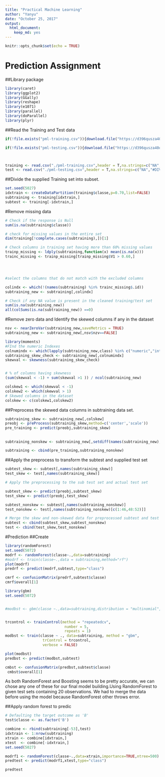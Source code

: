 ```yaml
---
title: "Practical Machine Learning"
author: "Yanyu"
date: "October 25, 2017"
output: 
  html_document: 
    keep_md: yes
---
```


```r
knitr::opts_chunk$set(echo = TRUE)
```

# Prediction Assignment

##Library package
```r
library(caret)
library(ggplot2)
library(GGally)
library(reshape)
library(e1071)
library(parallel)
library(doParallel)
library(plyr)
```



##Read the Training and Test data

```r
if(!file.exists("pml-training.csv")){download.file("https://d396qusza40orc.cloudfront.net/predmachlearn/pml-training.csv", destfile = "pml-training.csv")}

if(!file.exists("pml-testing.csv")){download.file("https://d396qusza40orc.cloudfront.net/predmachlearn/pml-testing.csv", destfile = "pml-testing.csv")}



training <- read.csv("./pml-training.csv",header = T,na.strings=c("NA","#DIV/0!",""))
test <- read.csv("./pml-testing.csv",header = T,na.strings=c("NA","#DIV/0!",""))
```

##Divide the supplied Training set into subset.

```r
set.seed(5027)
idxtrain <- createDataPartition(training$classe,p=0.70,list=FALSE)
subtraining <- training[idxtrain,]
subtest <- training[-idxtrain,]


```


#Remove missing data
```r
# Check if the response is Null
sum(is.na(subtraining$classe))

# check for missing values in the entire set
dim(training[!complete.cases(subtraining),])[1]

# Check columns in training set having more than 60% missing values
trainp_missing <- ldply(subtraining,function(x) mean(is.na(x)))
trainc_missing <- trainp_missing[trainp_missing$V1 > 0.60,]




#select the columns that do not match with the excluded columns 

colindx <- which(!(names(subtraining) %in% trainc_missing$.id))
subtraining_new <- subtraining[,colindx]

# Check if any NA value is present in the cleaned training/test set
sum(is.na(subtraining_new))
all(colSums(is.na(subtraining_new)) ==0)

```

#Remove zero data and Identify the skewed columns if any in the dataset
```r
nsv <- nearZeroVar(subtraining_new,saveMetrics = TRUE)
subtraining_new <- subtraining_new[,nsv$nzv==FALSE]

```

```r
library(moments)
#FInd the numeric Indexes
colnumindx <- which(lapply(subtraining_new,class) %in% c("numeric","integer"))
subtraining_skew_check <- subtraining_new[,colnumindx]
skewval <- skewness(subtraining_skew_check)


# % of columns having skewness
(sum(skewval < -1) + sum(skewval >1 )) / ncol(subtraining_new)

colskew1 <- which(skewval < -1)
colskew2 <- which(skewval > 1)
# Skewed columns in the dataset
colskew <- c(colskew1,colskew2)
```

##Preprocess the skewed data columns in subtraining data set.
```r
subtraining_skew <- subtraining_new[,colskew]
preobj <- preProcess(subtraining_skew,method=c('center','scale'))
pre_training <- predict(preobj,subtraining_skew)
```

##
```r
subtraining_nonskew <- subtraining_new[,setdiff(names(subtraining_new),names(subtraining_skew))]

subtraining <- cbind(pre_training,subtraining_nonskew)


```

##Apply the preprocess to transform the subtest and supplied test set
```r
subtest_skew <- subtest[,names(subtraining_skew)]
test_skew <- test[,names(subtraining_skew)]

# Apply the preprocessing to the sub test set and actual test set

subtest_skew <- predict(preobj,subtest_skew)
test_skew <- predict(preobj,test_skew)

subtest_nonskew <- subtest[,names(subtraining_nonskew)]
test_nonskew <- test[,names(subtraining_nonskew)[c(1:46,48:52)]]

# Merge the skew and non-skewed data for preprocessed subtest and test data set
subtest <- cbind(subtest_skew,subtest_nonskew)
test <- cbind(test_skew,test_nonskew)

```



#Prediction
##Create
```r
library(randomForest)
set.seed(5072)
modrf <- randomForest(classe~.,data=subtraining)
#modrf <- train(classe~.,data = subtraining,method="rf")
plot(modrf)
predrf <- predict(modrf,subtest,type="class")

cmrf <- confusionMatrix(predrf,subtest$classe)
cmrf$overall[1]

```

```r
library(gbm) 
set.seed(5072)


#modbst <- gbm(classe ~.,data=subtraining,distribution = "multinomial",n.trees = 500)


trcontrol <- trainControl(method = "repeatedcv",
                           number = 5,
                           repeats = 1)
modbst <- train(classe ~ ., data=subtraining, method = "gbm",
                 trControl = trcontrol,
                 verbose = FALSE)

plot(modbst)
predbst <- predict(modbst,subtest)

cmbst <- confusionMatrix(predbst,subtest$classe)
 cmbst$overall[1]

```


As both RandomForest and Boosting seems to be pretty accurate, we can chose any one of these for our final model building.Using RandomForest to given test sets containing 20 observations. We had to merge the data before using the model because RandomForest other throws error.

##Apply random forest to predic
```r
# Defaulting the target outcome as 'B'
test$classe <- as.factor('B')

combine <- rbind(subtraining[-53],test)
idxtrain <- 1:nrow(subtraining)
xtrain <- combine[idxtrain,]
xtest  <- combine[-idxtrain,]
set.seed(5027)

modrf1 <- randomForest(classe~.,data=xtrain,importance=TRUE,ntree=500)
predtest <- predict(modrf1,xtest,type="class")

predtest
```
